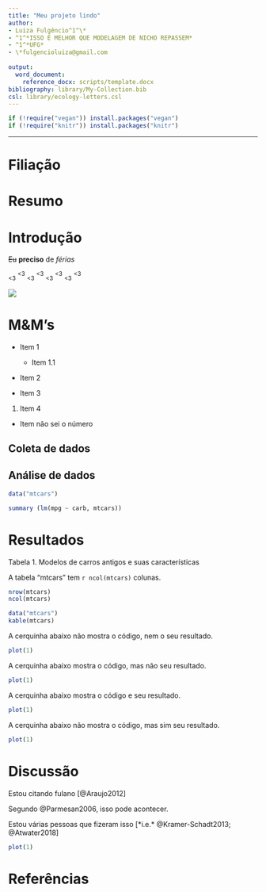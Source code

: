 ```yaml
---
title: "Meu projeto lindo"
author:
- Luiza Fulgêncio^1^\*
- ^1^*ISSO É MELHOR QUE MODELAGEM DE NICHO REPASSEM*
- ^1^*UFG*
- \*fulgencioluiza@gmail.com
 
output: 
  word_document: 
    reference_docx: scripts/template.docx
bibliography: library/My-Collection.bib
csl: library/ecology-letters.csl
---
```

```r
if (!require("vegan")) install.packages("vegan")
if (!require("knitr")) install.packages("knitr")

```

---
# Filiação

# Resumo

# Introdução

~~Eu~~ **preciso** de *férias*

~<3~ ^<3^ ~<3~ ^<3^ ~<3~ ^<3^ ~<3~ ^<3^

![](figuras/meu-plot.png)

# M&M's

- Item 1
  - Item 1.1

- Item 2

+ Item 3

1. Item 4
  - Item não sei o número

## Coleta de dados

## Análise de dados

```r
data("mtcars")

summary (lm(mpg ~ carb, mtcars))

```


# Resultados

Tabela 1. Modelos de carros antigos e suas características

A tabela "mtcars" tem `r ncol(mtcars)` colunas.

```r
nrow(mtcars)
ncol(mtcars)
```

```r
data("mtcars")
kable(mtcars)

```


A cerquinha abaixo não mostra o código, nem o seu resultado.

```r
plot(1)
```

A cerquinha abaixo mostra o código, mas não seu resultado.

```r
plot(1)

```

A cerquinha abaixo mostra o código e seu resultado.

```r
plot(1)

```

A cerquinha abaixo não mostra o código, mas sim seu resultado.
```r
plot(1)

```


# Discussão

Estou citando fulano [@Araujo2012]

Segundo @Parmesan2006, isso pode acontecer.

Estou várias pessoas que fizeram isso [*i.e.* @Kramer-Schadt2013; @Atwater2018]

```r
plot(1)

```


# Referências